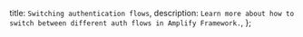   title: `Switching authentication flows`,
  description: `Learn more about how to switch between different auth flows in Amplify Framework.`,
};